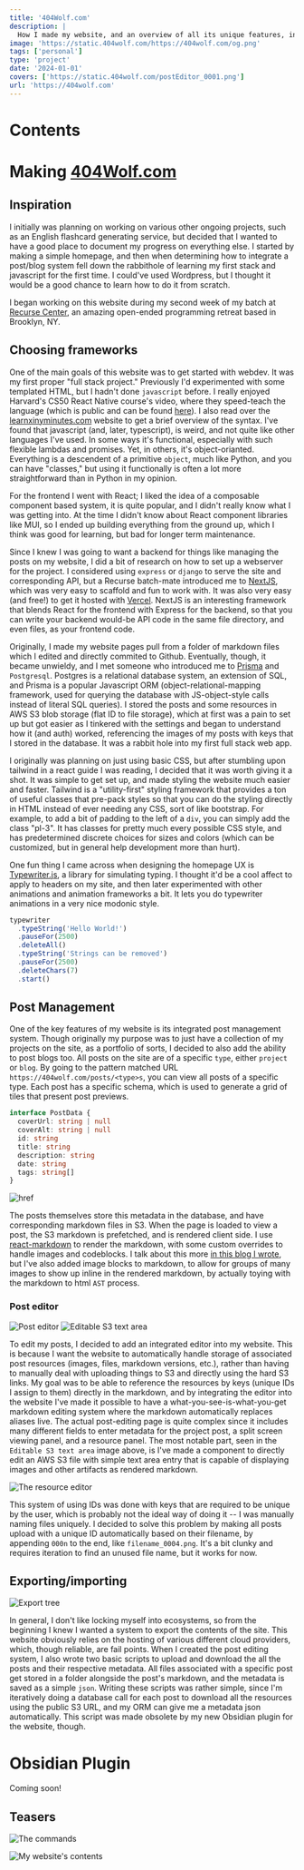 ```yaml
---
title: '404Wolf.com'
description: |
  How I made my website, and an overview of all its unique features, including an integrated what-you-see-is-what-you-get markdown viewer, and fully featured Obsidian plugin. I explain my stack choice, how the posts are managed, and present my custom in-site editor. I also talk briefly about some specific struggles when building the website, like creating a good backup protocol and getting my markdown to parse properly and in a very specific way.
image: 'https://static.404wolf.com/https://404wolf.com/og.png'
tags: ['personal']
type: 'project'
date: '2024-01-01'
covers: ['https://static.404wolf.com/postEditor_0001.png']
url: 'https://404wolf.com'
---
```


# Contents

# Making [404Wolf.com](https://404wolf.com)

## Inspiration

I initially was planning on working on various other ongoing projects, such as
an English flashcard generating service, but decided that I wanted to have a
good place to document my progress on everything else. I started by making a
simple homepage, and then when determining how to integrate a post/blog system
fell down the rabbithole of learning my first stack and javascript for the first
time. I could've used Wordpress, but I thought it would be a good chance to
learn how to do it from scratch.

I began working on this website during my second week of my batch at
[Recurse Center](https://recurse.com), an amazing open-ended programming retreat
based in Brooklyn, NY.

## Choosing frameworks

One of the main goals of this website was to get started with webdev. It was my
first proper "full stack project." Previously I'd experimented with some
templated HTML, but I hadn't done `javascript` before. I really enjoyed
Harvard's CS50 React Native course's video, where they speed-teach the language
(which is public and can be found
[here](https://www.youtube.com/watch?v=X52b-8y2Hf4)). I also read over the
[learnxinyminutes.com](https://learnxinyminutes.com) website to get a brief
overview of the syntax. I've found that javascript (and, later, typescript), is
weird, and not quite like other languages I've used. In some ways it's
functional, especially with such flexible lambdas and promises. Yet, in others,
it's object-orianted. Everything is a descendent of a primitive `object`, much
like Python, and you can have "classes," but using it functionally is often a
lot more straightforward than in Python in my opinion.

For the frontend I went with React; I liked the idea of a composable component
based system, it is quite popular, and I didn't really know what I was getting
into. At the time I didn't know about React component libraries like MUI, so I
ended up building everything from the ground up, which I think was good for
learning, but bad for longer term maintenance.

Since I knew I was going to want a backend for things like managing the posts on
my website, I did a bit of research on how to set up a webserver for the
project. I considered using `express` or `django` to serve the site and
corresponding API, but a Recurse batch-mate introduced me to
[NextJS](https://nextjs.org/), which was very easy to scaffold and fun to work
with. It was also very easy (and free!) to get it hosted with
[Vercel](https://vercel.com/). NextJS is an interesting framework that blends
React for the frontend with Express for the backend, so that you can write your
backend would-be API code in the same file directory, and even files, as your
frontend code.

Originally, I made my website pages pull from a folder of markdown files which I
edited and directly commited to Github. Eventually, though, it became unwieldy,
and I met someone who introduced me to [Prisma](https://www.prisma.io/) and
`Postgresql`. Postgres is a relational database system, an extension of SQL, and
Prisma is a popular Javascript ORM (object-relational-mapping framework, used
for querying the database with JS-object-style calls instead of literal SQL
queries). I stored the posts and some resources in AWS S3 blob storage (flat ID
to file storage), which at first was a pain to set up but got easier as I
tinkered with the settings and began to understand how it (and auth) worked,
referencing the images of my posts with keys that I stored in the database. It
was a rabbit hole into my first full stack web app.

I originally was planning on just using basic CSS, but after stumbling upon
tailwind in a react guide I was reading, I decided that it was worth giving it a
shot. It was simple to get set up, and made styling the website much easier and
faster. Tailwind is a "utility-first" styling framework that provides a ton of
useful classes that pre-pack styles so that you can do the styling directly in
HTML instead of ever needing any CSS, sort of like bootstrap. For example, to
add a bit of padding to the left of a `div`, you can simply add the class
"pl-3". It has classes for pretty much every possible CSS style, and has
predetermined discrete choices for sizes and colors (which can be customized,
but in general help development more than hurt).

One fun thing I came across when designing the homepage UX is
[Typewriter.js](https://safi.me.uk/typewriterjs/), a library for simulating
typing. I thought it'd be a cool affect to apply to headers on my site, and then
later experimented with other animations and animation frameworks a bit. It lets
you do typewriter animations in a very nice modonic style.

```js
typewriter
  .typeString('Hello World!')
  .pauseFor(2500)
  .deleteAll()
  .typeString('Strings can be removed')
  .pauseFor(2500)
  .deleteChars(7)
  .start()
```

## Post Management

One of the key features of my website is its integrated post management system.
Though originally my purpose was to just have a collection of my projects on the
site, as a portfolio of sorts, I decided to also add the ability to post blogs
too. All posts on the site are of a specific `type`, either `project` or `blog`.
By going to the pattern matched URL `https://404wolf.com/posts/<type>s`, you can
view all posts of a specific type. Each post has a specific schema, which is
used to generate a grid of tiles that present post previews.

```ts
interface PostData {
  coverUrl: string | null
  coverAlt: string | null
  id: string
  title: string
  description: string
  date: string
  tags: string[]
}
```

![href](https://static.404wolf.com/postsPage_0001.png)

The posts themselves store this metadata in the database, and have corresponding
markdown files in S3. When the page is loaded to view a post, the S3 markdown is
prefetched, and is rendered client side. I use
[react-markdown](https://github.com/remarkjs/react-markdown) to render the
markdown, with some custom overrides to handle images and codeblocks. I talk
about this more [in this blog I wrote](/posts/blog/imageBlocks), but I've also
added image blocks to markdown, to allow for groups of many images to show up
inline in the rendered markdown, by actually toying with the markdown to html
`AST` process.

### Post editor

![Post editor](https://static.404wolf.com/postEditor_0001.png)
![Editable S3 text area](https://static.404wolf.com/editAboutMe_0001.png)

To edit my posts, I decided to add an integrated editor into my website. This is
because I want the website to automatically handle storage of associated post
resources (images, files, markdown versions, etc.), rather than having to
manually deal with uploading things to S3 and directly using the hard S3 links.
My goal was to be able to reference the resources by keys (unique IDs I assign
to them) directly in the markdown, and by integrating the editor into the
website I've made it possible to have a what-you-see-is-what-you-get markdown
editing system where the markdown automatically replaces aliases live. The
actual post-editing page is quite complex since it includes many different
fields to enter metadata for the project post, a split screen viewing panel, and
a resource panel. The most notable part, seen in the `Editable S3 text area`
image above, is I've made a component to directly edit an AWS S3 file with
simple text area entry that is capable of displaying images and other artifacts
as rendered markdown.

![The resource editor](https://static.404wolf.com/https://static.404wolf.com/Post-20240710001621089.webp)

This system of using IDs was done with keys that are required to be unique by
the user, which is probably not the ideal way of doing it -- I was manually
naming files uniquely. I decided to solve this problem by making all posts
upload with a unique ID automatically based on their filename, by appending
`000n` to the end, like `filename_0004.png`. It's a bit clunky and requires
iteration to find an unused file name, but it works for now.

## Exporting/importing

![Export tree](https://static.404wolf.com/exportTree_0001.png)

In general, I don't like locking myself into ecosystems, so from the beginning I
knew I wanted a system to export the contents of the site. This website
obviously relies on the hosting of various different cloud providers, which,
though reliable, are fail points. When I created the post editing system, I also
wrote two basic scripts to upload and download the all the posts and their
respective metadata. All files associated with a specific post get stored in a
folder alongside the post's markdown, and the metadata is saved as a simple
`json`. Writing these scripts was rather simple, since I'm iteratively doing a
database call for each post to download all the resources using the public S3
URL, and my ORM can give me a metadata json automatically. This script was made
obsolete by my new Obsidian plugin for the website, though.

# Obsidian Plugin

Coming soon!

## Teasers

![The commands](https://static.404wolf.com/Post-20240716223544716.webp)

![My website's contents](https://static.404wolf.com/Post-20240716223617606.webp)
